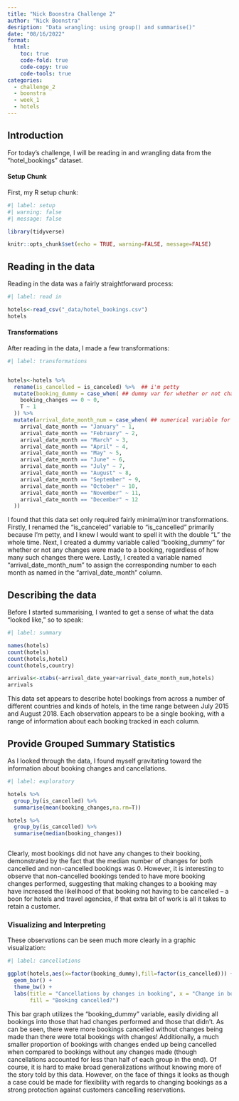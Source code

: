 ```yaml
---
title: "Nick Boonstra Challenge 2"
author: "Nick Boonstra"
desription: "Data wrangling: using group() and summarise()"
date: "08/16/2022"
format:
  html:
    toc: true
    code-fold: true
    code-copy: true
    code-tools: true
categories:
  - challenge_2
  - boonstra
  - week_1
  - hotels
---
```


## Introduction

For today's challenge, I will be reading in and wrangling data from the "hotel_bookings" dataset.

#### Setup Chunk

First, my R setup chunk:

```r
#| label: setup
#| warning: false
#| message: false

library(tidyverse)

knitr::opts_chunk$set(echo = TRUE, warning=FALSE, message=FALSE)
```

## Reading in the data

Reading in the data was a fairly straightforward process:

```r
#| label: read in

hotels<-read_csv("_data/hotel_bookings.csv")
hotels

```

#### Transformations

After reading in the data, I made a few transformations:

```r
#| label: transformations


hotels<-hotels %>% 
  rename(is_cancelled = is_canceled) %>%  ## i'm petty
  mutate(booking_dummy = case_when( ## dummy var for whether or not changes were made
    booking_changes == 0 ~ 0,
    T ~ 1
  )) %>% 
  mutate(arrival_date_month_num = case_when( ## numerical variable for months
    arrival_date_month == "January" ~ 1,
    arrival_date_month == "February" ~ 2,
    arrival_date_month == "March" ~ 3,
    arrival_date_month == "April" ~ 4,
    arrival_date_month == "May" ~ 5,
    arrival_date_month == "June" ~ 6,
    arrival_date_month == "July" ~ 7,
    arrival_date_month == "August" ~ 8,
    arrival_date_month == "September" ~ 9,
    arrival_date_month == "October" ~ 10,
    arrival_date_month == "November" ~ 11,
    arrival_date_month == "December" ~ 12
  ))

```

I found that this data set only required fairly minimal/minor transformations. Firstly, I renamed the "is_canceled" variable to "is_cancelled" primarily because I'm petty, and I knew I would want to spell it with the double "L" the whole time. Next, I created a dummy variable called "booking_dummy" for whether or not any changes were made to a booking, regardless of how many such changes there were. Lastly, I created a variable named "arrival_date_month_num" to assign the corresponding number to each month as named in the "arrival_date_month" column.

## Describing the data

Before I started summarising, I wanted to get a sense of what the data "looked like," so to speak:

```r
#| label: summary

names(hotels)
count(hotels)
count(hotels,hotel)
count(hotels,country)

arrivals<-xtabs(~arrival_date_year+arrival_date_month_num,hotels)
arrivals

```

This data set appears to describe hotel bookings from across a number of different countries and kinds of hotels, in the time range between July 2015 and August 2018. Each observation appears to be a single booking, with a range of information about each booking tracked in each column.

## Provide Grouped Summary Statistics

As I looked through the data, I found myself gravitating toward the information about booking changes and cancellations.

```r
#| label: exploratory

hotels %>% 
  group_by(is_cancelled) %>% 
  summarise(mean(booking_changes,na.rm=T))

hotels %>% 
  group_by(is_cancelled) %>%
  summarise(median(booking_changes))



```

Clearly, most bookings did not have any changes to their booking, demonstrated by the fact that the median number of changes for both cancelled and non-cancelled bookings was 0. However, it is interesting to observe that non-cancelled bookings tended to have more booking changes performed, suggesting that making changes to a booking may have increased the likelihood of that booking not having to be cancelled -- a boon for hotels and travel agencies, if that extra bit of work is all it takes to retain a customer.

### Visualizing and Interpreting

These observations can be seen much more clearly in a graphic visualization:

```r
#| label: cancellations

ggplot(hotels,aes(x=factor(booking_dummy),fill=factor(is_cancelled))) +
  geom_bar() +
  theme_bw() +
  labs(title = "Cancellations by changes in booking", x = "Change in booking?", y= "Number of bookings",
       fill = "Booking cancelled?")

```

This bar graph utilizes the "booking_dummy" variable, easily dividing all bookings into those that had changes performed and those that didn't. As can be seen, there were more bookings cancelled without changes being made than there were total bookings with changes! Additionally, a much smaller proportion of bookings with changes ended up being cancelled when compared to bookings without any changes made (though cancellations accounted for less than half of each group in the end). Of course, it is hard to make broad generalizations without knowing more of the story told by this data. However, on the face of things it looks as though a case could be made for flexibility with regards to changing bookings as a strong protection against customers cancelling reservations.
